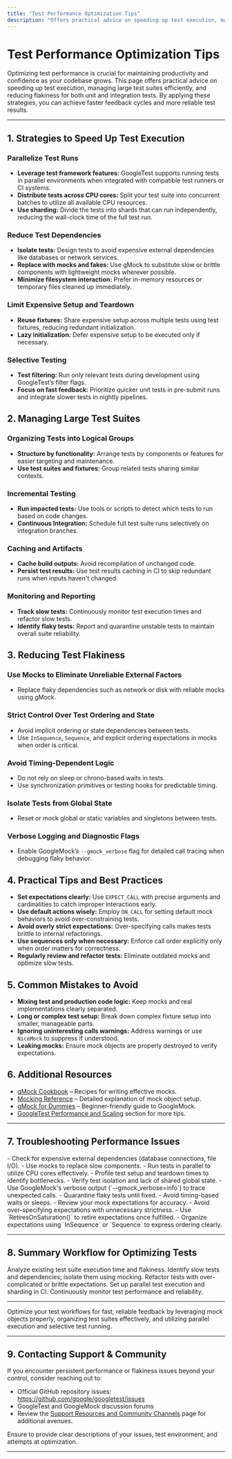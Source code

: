 ```yaml
---
title: "Test Performance Optimization Tips"
description: "Offers practical advice on speeding up test execution, managing large test suites, and reducing flakiness for both unit and integration tests."
---
```


# Test Performance Optimization Tips

Optimizing test performance is crucial for maintaining productivity and confidence as your codebase grows. This page offers practical advice on speeding up test execution, managing large test suites efficiently, and reducing flakiness for both unit and integration tests. By applying these strategies, you can achieve faster feedback cycles and more reliable test results.

---

## 1. Strategies to Speed Up Test Execution

### Parallelize Test Runs

- **Leverage test framework features:** GoogleTest supports running tests in parallel environments when integrated with compatible test runners or CI systems.
- **Distribute tests across CPU cores:** Split your test suite into concurrent batches to utilize all available CPU resources.
- **Use sharding:** Divide the tests into shards that can run independently, reducing the wall-clock time of the full test run.

### Reduce Test Dependencies

- **Isolate tests:** Design tests to avoid expensive external dependencies like databases or network services.
- **Replace with mocks and fakes:** Use gMock to substitute slow or brittle components with lightweight mocks wherever possible.
- **Minimize filesystem interaction:** Prefer in-memory resources or temporary files cleaned up immediately.

### Limit Expensive Setup and Teardown

- **Reuse fixtures:** Share expensive setup across multiple tests using test fixtures, reducing redundant initialization.
- **Lazy initialization:** Defer expensive setup to be executed only if necessary.

### Selective Testing

- **Test filtering:** Run only relevant tests during development using GoogleTest’s filter flags.
- **Focus on fast feedback:** Prioritize quicker unit tests in pre-submit runs and integrate slower tests in nightly pipelines.

## 2. Managing Large Test Suites

### Organizing Tests into Logical Groups

- **Structure by functionality:** Arrange tests by components or features for easier targeting and maintenance.
- **Use test suites and fixtures:** Group related tests sharing similar contexts.

### Incremental Testing

- **Run impacted tests:** Use tools or scripts to detect which tests to run based on code changes.
- **Continuous Integration:** Schedule full test suite runs selectively on integration branches.

### Caching and Artifacts

- **Cache build outputs:** Avoid recompilation of unchanged code.
- **Persist test results:** Use test results caching in CI to skip redundant runs when inputs haven't changed.

### Monitoring and Reporting

- **Track slow tests:** Continuously monitor test execution times and refactor slow tests.
- **Identify flaky tests:** Report and quarantine unstable tests to maintain overall suite reliability.

## 3. Reducing Test Flakiness

### Use Mocks to Eliminate Unreliable External Factors

- Replace flaky dependencies such as network or disk with reliable mocks using gMock.

### Strict Control Over Test Ordering and State

- Avoid implicit ordering or state dependencies between tests.
- Use `InSequence`, `Sequence`, and explicit ordering expectations in mocks when order is critical.

### Avoid Timing-Dependent Logic

- Do not rely on sleep or chrono-based waits in tests.
- Use synchronization primitives or testing hooks for predictable timing.

### Isolate Tests from Global State

- Reset or mock global or static variables and singletons between tests.

### Verbose Logging and Diagnostic Flags

- Enable GoogleMock’s `--gmock_verbose` flag for detailed call tracing when debugging flaky behavior.

## 4. Practical Tips and Best Practices

- **Set expectations clearly:** Use `EXPECT_CALL` with precise arguments and cardinalities to catch improper interactions early.
- **Use default actions wisely:** Employ `ON_CALL` for setting default mock behaviors to avoid over-constraining tests.
- **Avoid overly strict expectations:** Over-specifying calls makes tests brittle to internal refactorings.
- **Use sequences only when necessary:** Enforce call order explicitly only when order matters for correctness.
- **Regularly review and refactor tests:** Eliminate outdated mocks and optimize slow tests.

## 5. Common Mistakes to Avoid

- **Mixing test and production code logic:** Keep mocks and real implementations clearly separated.
- **Long or complex test setup:** Break down complex fixture setup into smaller, manageable parts.
- **Ignoring uninteresting calls warnings:** Address warnings or use `NiceMock` to suppress if understood.
- **Leaking mocks:** Ensure mock objects are properly destroyed to verify expectations.

## 6. Additional Resources

- [gMock Cookbook](https://google.github.io/googletest/gmock_cook_book.html) – Recipes for writing effective mocks.
- [Mocking Reference](../reference/mocking.md) – Detailed explanation of mock object setup.
- [gMock for Dummies](../gmock_for_dummies.md) – Beginner-friendly guide to GoogleMock.
- [GoogleTest Performance and Scaling](https://github.com/google/googletest/blob/main/docs/gmock_cook_book.md#performance) section for more tips.

---

## 7. Troubleshooting Performance Issues

<AccordionGroup title="Troubleshooting Performance">
<Accordion title="Tests Run Too Slowly">
- Check for expensive external dependencies (database connections, file I/O).
- Use mocks to replace slow components.
- Run tests in parallel to utilize CPU cores effectively.
- Profile test setup and teardown times to identify bottlenecks.
</Accordion>
<Accordion title="Flaky Tests Cause Intermittent Failures">
- Verify test isolation and lack of shared global state.
- Use GoogleMock's verbose output (`--gmock_verbose=info`) to trace unexpected calls.
- Quarantine flaky tests until fixed.
- Avoid timing-based waits or sleeps.
</Accordion>
<Accordion title="Excessive Mock Expectation Failures">
- Review your mock expectations for accuracy.
- Avoid over-specifying expectations with unnecessary strictness.
- Use `RetiresOnSaturation()` to retire expectations once fulfilled.
- Organize expectations using `InSequence` or `Sequence` to express ordering clearly.
</Accordion>
</AccordionGroup>

---

## 8. Summary Workflow for Optimizing Tests

<Steps>
<Step title="Assess">
Analyze existing test suite execution time and flakiness.
</Step>
<Step title="Isolate">
Identify slow tests and dependencies; isolate them using mocking.
</Step>
<Step title="Refactor">
Refactor tests with over-complicated or brittle expectations.
</Step>
<Step title="Parallelize">
Set up parallel test execution and sharding in CI.
</Step>
<Step title="Maintain">
Continuously monitor test performance and reliability.
</Step>
</Steps>

---

<Check>
Optimize your test workflows for fast, reliable feedback by leveraging mock objects properly, organizing test suites effectively, and utilizing parallel execution and selective test running.
</Check>

---

## 9. Contacting Support & Community

If you encounter persistent performance or flakiness issues beyond your control, consider reaching out to:

- Official GitHub repository issues: https://github.com/google/googletest/issues
- GoogleTest and GoogleMock discussion forums
- Review the [Support Resources and Community Channels](support-resources-and-community.md) page for additional avenues.

Ensure to provide clear descriptions of your issues, test environment, and attempts at optimization.


---
